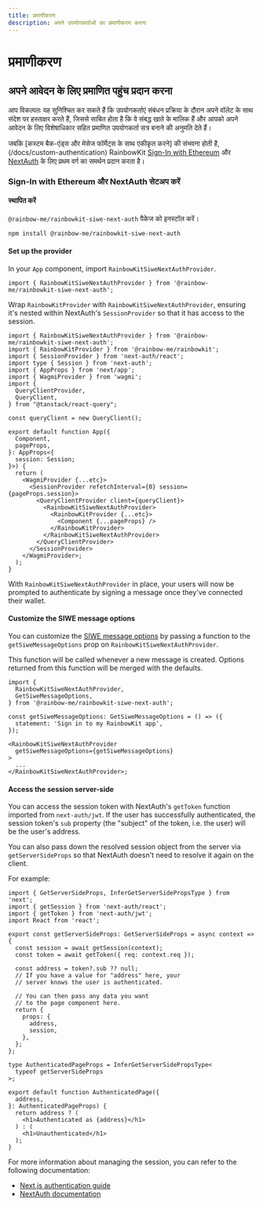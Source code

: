 ```yaml
---
title: प्रमाणीकरण
description: अपने उपयोगकर्ताओं का प्रमाणीकरण करना
---
```


# प्रमाणीकरण

## अपने आवेदन के लिए प्रमाणित पहुंच प्रदान करना

आप विकल्पतः यह सुनिश्चित कर सकते हैं कि उपयोगकर्ताएं संबंधन प्रक्रिया के दौरान अपने वॉलेट के साथ संदेश पर हस्ताक्षर करते हैं, जिससे साबित होता है कि वे संबद्ध खाते के मालिक हैं और आपको अपने आवेदन के लिए विशेषाधिकार सहित प्रमाणित उपयोगकर्ता सत्र बनाने की अनुमति देते हैं।

जबकि [कस्टम बैक-एंड्स और मेसेज फॉर्मेट्स के साथ एकीकृत करने] की संभवना होती है, (/docs/custom-authentication) RainbowKit [Sign-In with Ethereum](https://login.xyz) और [NextAuth](https://next-auth.js.org) के लिए प्रथम वर्ग का समर्थन प्रदान करता है।

### Sign-In with Ethereum और NextAuth सेटअप करें

#### स्थापित करें

`@rainbow-me/rainbowkit-siwe-next-auth` पैकेज को इनस्टॉल करें।

```bash
npm install @rainbow-me/rainbowkit-siwe-next-auth
```

#### Set up the provider

In your `App` component, import `RainbowKitSiweNextAuthProvider`.

```tsx
import { RainbowKitSiweNextAuthProvider } from '@rainbow-me/rainbowkit-siwe-next-auth';
```

Wrap `RainbowKitProvider` with `RainbowKitSiweNextAuthProvider`, ensuring it's nested within NextAuth's `SessionProvider` so that it has access to the session.

```tsx
import { RainbowKitSiweNextAuthProvider } from '@rainbow-me/rainbowkit-siwe-next-auth';
import { RainbowKitProvider } from '@rainbow-me/rainbowkit';
import { SessionProvider } from 'next-auth/react';
import type { Session } from 'next-auth';
import { AppProps } from 'next/app';
import { WagmiProvider } from 'wagmi';
import {
  QueryClientProvider,
  QueryClient,
} from "@tanstack/react-query";

const queryClient = new QueryClient();

export default function App({
  Component,
  pageProps,
}: AppProps<{
  session: Session;
}>) {
  return (
    <WagmiProvider {...etc}>
      <SessionProvider refetchInterval={0} session={pageProps.session}>
        <QueryClientProvider client={queryClient}>
          <RainbowKitSiweNextAuthProvider>
            <RainbowKitProvider {...etc}>
              <Component {...pageProps} />
            </RainbowKitProvider>
          </RainbowKitSiweNextAuthProvider>
        </QueryClientProvider>
      </SessionProvider>
    </WagmiProvider>;
  );
}
```

With `RainbowKitSiweNextAuthProvider` in place, your users will now be prompted to authenticate by signing a message once they've connected their wallet.

#### Customize the SIWE message options

You can customize the [SIWE message options](https://viem.sh/docs/siwe/utilities/createSiweMessage#parameters) by passing a function to the `getSiweMessageOptions` prop on `RainbowKitSiweNextAuthProvider`.

This function will be called whenever a new message is created. Options returned from this function will be merged with the defaults.

```tsx
import {
  RainbowKitSiweNextAuthProvider,
  GetSiweMessageOptions,
} from '@rainbow-me/rainbowkit-siwe-next-auth';

const getSiweMessageOptions: GetSiweMessageOptions = () => ({
  statement: 'Sign in to my RainbowKit app',
});

<RainbowKitSiweNextAuthProvider
  getSiweMessageOptions={getSiweMessageOptions}
>
  ...
</RainbowKitSiweNextAuthProvider>;
```

#### Access the session server-side

You can access the session token with NextAuth's `getToken` function imported from `next-auth/jwt`. If the user has successfully authenticated, the session token's `sub` property (the "subject" of the token, i.e. the user) will be the user's address.

You can also pass down the resolved session object from the server via `getServerSideProps` so that NextAuth doesn't need to resolve it again on the client.

For example:

```tsx
import { GetServerSideProps, InferGetServerSidePropsType } from 'next';
import { getSession } from 'next-auth/react';
import { getToken } from 'next-auth/jwt';
import React from 'react';

export const getServerSideProps: GetServerSideProps = async context => {
  const session = await getSession(context);
  const token = await getToken({ req: context.req });

  const address = token?.sub ?? null;
  // If you have a value for "address" here, your
  // server knows the user is authenticated.

  // You can then pass any data you want
  // to the page component here.
  return {
    props: {
      address,
      session,
    },
  };
};

type AuthenticatedPageProps = InferGetServerSidePropsType<
  typeof getServerSideProps
>;

export default function AuthenticatedPage({
  address,
}: AuthenticatedPageProps) {
  return address ? (
    <h1>Authenticated as {address}</h1>
  ) : (
    <h1>Unauthenticated</h1>
  );
}
```

For more information about managing the session, you can refer to the following documentation:

- [Next.js authentication guide](https://nextjs.org/docs/authentication)
- [NextAuth documentation](https://next-auth.js.org)
